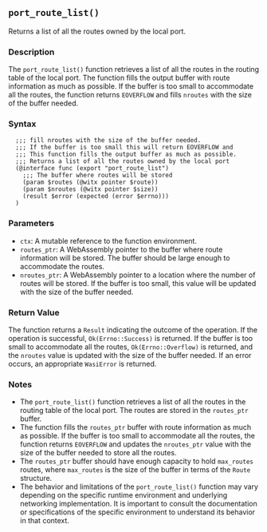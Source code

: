 ## `port_route_list()`

Returns a list of all the routes owned by the local port.

### Description

The `port_route_list()` function retrieves a list of all the routes in the routing table of the local port. The function fills the output buffer with route information as much as possible. If the buffer is too small to accommodate all the routes, the function returns `EOVERFLOW` and fills `nroutes` with the size of the buffer needed.

### Syntax

```ebnf
  ;;; fill nroutes with the size of the buffer needed.
  ;;; If the buffer is too small this will return EOVERFLOW and
  ;;; This function fills the output buffer as much as possible.
  ;;; Returns a list of all the routes owned by the local port
  (@interface func (export "port_route_list")
    ;;; The buffer where routes will be stored
    (param $routes (@witx pointer $route))
    (param $nroutes (@witx pointer $size))
    (result $error (expected (error $errno)))
  )
```
### Parameters

- `ctx`: A mutable reference to the function environment.
- `routes_ptr`: A WebAssembly pointer to the buffer where route information will be stored. The buffer should be large enough to accommodate the routes.
- `nroutes_ptr`: A WebAssembly pointer to a location where the number of routes will be stored. If the buffer is too small, this value will be updated with the size of the buffer needed.

### Return Value

The function returns a `Result` indicating the outcome of the operation. If the operation is successful, `Ok(Errno::Success)` is returned. If the buffer is too small to accommodate all the routes, `Ok(Errno::Overflow)` is returned, and the `nroutes` value is updated with the size of the buffer needed. If an error occurs, an appropriate `WasiError` is returned.

### Notes

- The `port_route_list()` function retrieves a list of all the routes in the routing table of the local port. The routes are stored in the `routes_ptr` buffer.
- The function fills the `routes_ptr` buffer with route information as much as possible. If the buffer is too small to accommodate all the routes, the function returns `EOVERFLOW` and updates the `nroutes_ptr` value with the size of the buffer needed to store all the routes.
- The `routes_ptr` buffer should have enough capacity to hold `max_routes` routes, where `max_routes` is the size of the buffer in terms of the `Route` structure.
- The behavior and limitations of the `port_route_list()` function may vary depending on the specific runtime environment and underlying networking implementation. It is important to consult the documentation or specifications of the specific environment to understand its behavior in that context.
